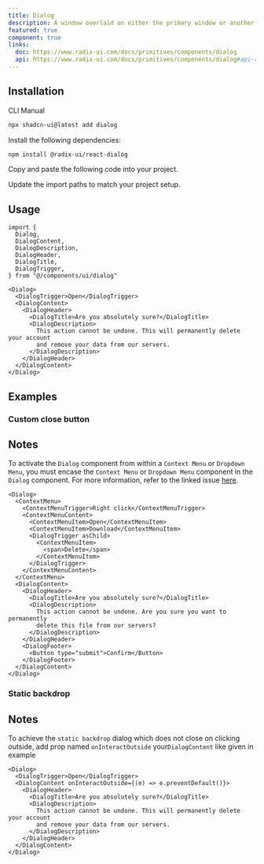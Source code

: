 ```yaml
---
title: Dialog
description: A window overlaid on either the primary window or another dialog window, rendering the content underneath inert.
featured: true
component: true
links:
  doc: https://www.radix-ui.com/docs/primitives/components/dialog
  api: https://www.radix-ui.com/docs/primitives/components/dialog#api-reference
---
```


<ComponentPreview name="dialog-demo" />

## Installation

<Tabs defaultValue="cli">

<TabsList>
  <TabsTrigger value="cli">CLI</TabsTrigger>
  <TabsTrigger value="manual">Manual</TabsTrigger>
</TabsList>
<TabsContent value="cli">

```bash
npx shadcn-ui@latest add dialog
```

</TabsContent>

<TabsContent value="manual">

<Steps>

<Step>Install the following dependencies:</Step>

```bash
npm install @radix-ui/react-dialog
```

<Step>Copy and paste the following code into your project.</Step>

<ComponentSource name="dialog" />

<Step>Update the import paths to match your project setup.</Step>

</Steps>

</TabsContent>

</Tabs>

## Usage

```tsx
import {
  Dialog,
  DialogContent,
  DialogDescription,
  DialogHeader,
  DialogTitle,
  DialogTrigger,
} from "@/components/ui/dialog"
```

```tsx
<Dialog>
  <DialogTrigger>Open</DialogTrigger>
  <DialogContent>
    <DialogHeader>
      <DialogTitle>Are you absolutely sure?</DialogTitle>
      <DialogDescription>
        This action cannot be undone. This will permanently delete your account
        and remove your data from our servers.
      </DialogDescription>
    </DialogHeader>
  </DialogContent>
</Dialog>
```

## Examples

### Custom close button

<ComponentPreview name="dialog-close-button" />

## Notes

To activate the `Dialog` component from within a `Context Menu` or `Dropdown Menu`, you must encase the `Context Menu` or
`Dropdown Menu` component in the `Dialog` component. For more information, refer to the linked issue [here](https://github.com/radix-ui/primitives/issues/1836).

```tsx {14-25}
<Dialog>
  <ContextMenu>
    <ContextMenuTrigger>Right click</ContextMenuTrigger>
    <ContextMenuContent>
      <ContextMenuItem>Open</ContextMenuItem>
      <ContextMenuItem>Download</ContextMenuItem>
      <DialogTrigger asChild>
        <ContextMenuItem>
          <span>Delete</span>
        </ContextMenuItem>
      </DialogTrigger>
    </ContextMenuContent>
  </ContextMenu>
  <DialogContent>
    <DialogHeader>
      <DialogTitle>Are you absolutely sure?</DialogTitle>
      <DialogDescription>
        This action cannot be undone. Are you sure you want to permanently
        delete this file from our servers?
      </DialogDescription>
    </DialogHeader>
    <DialogFooter>
      <Button type="submit">Confirm</Button>
    </DialogFooter>
  </DialogContent>
</Dialog>
```

### Static backdrop

<ComponentPreview name="dialog-static-backdrop" />

## Notes

To achieve the `static backdrop` dialog which does not close on clicking outside, add prop named `onInteractOutside` your`DialogContent` like given in example

```tsx {14-25}
<Dialog>
  <DialogTrigger>Open</DialogTrigger>
  <DialogContent onInteractOutside={(e) => e.preventDefault()}>
    <DialogHeader>
      <DialogTitle>Are you absolutely sure?</DialogTitle>
      <DialogDescription>
        This action cannot be undone. This will permanently delete your account
        and remove your data from our servers.
      </DialogDescription>
    </DialogHeader>
  </DialogContent>
</Dialog>
```
